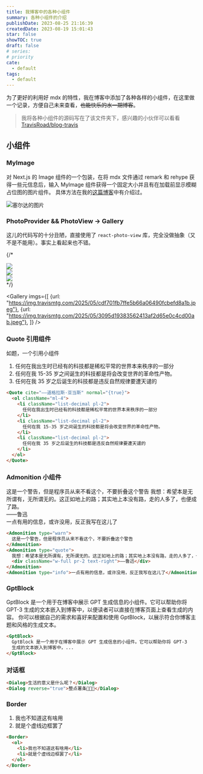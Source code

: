 ```yaml
---
title: 我博客中的各种小组件
summary: 各种小组件的介绍
publishDate: 2023-08-25 21:16:39
createdDate: 2023-08-19 15:01:43
star: false
showTOC: true
draft: false
# series:
# priority
cate:
  - default
tags:
  - default
---
```


为了更好的利用好 mdx 的特性，我在博客中添加了各种各样的小组件，在这里做一个记录，方便自己未来查看，~~也能快乐的水一期博客~~。

> 我将各种小组件的源码写在了该文件夹下，感兴趣的小伙伴可以看看[TravisRoad/blog-travis](https://github.com/TravisRoad/blog-travis/tree/main/components/mdx)

## 小组件

### MyImage

对 Next.js 的 Image 组件的一个包装，在将 mdx 文件通过 remark 和 rehype 获得一些元信息后，输入 MyImage 组件获得一个固定大小并且有在加载前显示模糊占位图的图片组件。
具体方法在我的[这篇博客](/posts/blurred_images_loading_%20nextjs)中有介绍过。

![塞尔达的图片](https://img.travismtg.com/2023/08/fac19d96a8ea6aa4e384802747e19dc2.jpg)

### PhotoProvider && PhotoView -> Gallery

这儿的代码写的十分丑陋，直接使用了 `react-photo-view` 库，完全没做抽象（又不是不能用）。事实上看起来也不错。

{/* <PhotoProvider>
  <div className="relative overflow-auto rounded-lg shadow-lg dark:bg-nord-0 dark:shadow-none">
    <div className="flex w-full snap-x snap-mandatory gap-8 overflow-x-auto py-0">
      <div className="last:pr-[calc (100%-21.5rem)] relative shrink-0 snap-center snap-normal scroll-ml-6 first:pl-6">
        <PhotoView src="https://img.travismtg.com/2023/08/133e297eed9280ee22e0d439f280b8ac.jpg">
          <img
            src="https://img.travismtg.com/2023/08/133e297eed9280ee22e0d439f280b8ac.jpg"
            className="relative w-80 shrink-0 cursor-pointer bg-white shadow-xl sm:w-[45rem]"
            draggable="false"
          />
        </PhotoView>
      </div>
      <div className="last:pr-[calc (100%-21.5rem)] relative shrink-0 snap-center snap-normal scroll-ml-6 first:pl-6">
        <PhotoView src="https://img.travismtg.com/2023/08/ce631387095ab787ec1ee5fb0f2f9fcb.jpg">
          <img
            src="https://img.travismtg.com/2023/08/ce631387095ab787ec1ee5fb0f2f9fcb.jpg"
            className="relative w-80 shrink-0 cursor-pointer bg-white shadow-xl sm:w-[45rem]"
            draggable="false"
          />
        </PhotoView>
      </div>
      <div className="relative shrink-0 snap-center snap-normal scroll-ml-6 first:pl-6 last:pr-6">
        <PhotoView src="https://img.travismtg.com/2023/08/84b208b48743e3270c617b31ee0f5939.png">
          <img
            src="https://img.travismtg.com/2023/08/84b208b48743e3270c617b31ee0f5939.png"
            className="relative w-80 shrink-0 cursor-pointer bg-white shadow-xl sm:w-[45rem]"
            draggable="false"
          />
        </PhotoView>
      </div>
    </div>
  </div>
</PhotoProvider> */}

<Gallery imgs={[
  {url: "https://img.travismtg.com/2025/05/cdf701fb7ffe5b66a06490fcbefd8a1b.jpeg"},
  {url: "https://img.travismtg.com/2025/05/3095d19383562413af2d65e0c4cd00ab.jpeg"},
  ]} />

### Quote 引用组件

如题，一个引用小组件

<Quote cite="——道格拉斯·亚当斯" normal={true}>
  <ol className="ml-4">
    <li className="list-decimal pl-2">
      任何在我出生时已经有的科技都是稀松平常的世界本来秩序的一部分
    </li>
    <li className="list-decimal pl-2">
      任何在我 15-35 岁之间诞生的科技都是将会改变世界的革命性产物。
    </li>
    <li className="list-decimal pl-2">
      任何在我 35 岁之后诞生的科技都是违反自然规律要遭天谴的
    </li>
  </ol>
</Quote>

```html
<Quote cite="——道格拉斯·亚当斯" normal="{true}">
  <ol className="ml-4">
    <li className="list-decimal pl-2">
      任何在我出生时已经有的科技都是稀松平常的世界本来秩序的一部分
    </li>
    <li className="list-decimal pl-2">
      任何在我 15-35 岁之间诞生的科技都是将会改变世界的革命性产物。
    </li>
    <li className="list-decimal pl-2">
      任何在我 35 岁之后诞生的科技都是违反自然规律要遭天谴的
    </li>
  </ol>
</Quote>
```

### Admonition 小组件

<Admonition type="warn">
  这是一个警告，但是程序员从来不看这个，不要折叠这个警告
</Admonition>
<Admonition type="quote">
  我想：希望本是无所谓有，无所谓无的。这正如地上的路；其实地上本没有路，走的人多了，也便成了路。
  <div className="w-full pr-2 text-right">——鲁迅</div>
</Admonition>
<Admonition type="info">一点有用的信息，或许没用，反正我写在这儿了</Admonition>

```html
<Admonition type="warn">
  这是一个警告，但是程序员从来不看这个，不要折叠这个警告
</Admonition>
<Admonition type="quote">
  我想：希望本是无所谓有，无所谓无的。这正如地上的路；其实地上本没有路，走的人多了，也便成了路。
  <div className="w-full pr-2 text-right">——鲁迅</div>
</Admonition>
<Admonition type="info">一点有用的信息，或许没用，反正我写在这儿了</Admonition>
```

### GptBlock

<GptBlock>
  GptBlock 是一个用于在博客中展示 GPT 生成信息的小组件。它可以帮助你将 GPT-3
  生成的文本嵌入到博客中，以便读者可以直接在博客页面上查看生成的内容。
  你可以根据自己的需求和喜好来配置和使用
  GptBlock，以展示符合你博客主题和风格的生成文本。
</GptBlock>

```html
<GptBlock>
  GptBlock 是一个用于在博客中展示 GPT 生成信息的小组件。它可以帮助你将 GPT-3
  生成的文本嵌入到博客中，...
</GptBlock>
```

### 对话框

<Dialog>生活的意义是什么呢？</Dialog>
<Dialog reverse="true">整点薯条🍟🍟🍟</Dialog>

```html
<Dialog>生活的意义是什么呢？</Dialog>
<Dialog reverse="true">整点薯条🍟🍟🍟</Dialog>
```

### Border

<Border>
  <ol>
    <li> 我也不知道这有啥用 </li>
    <li> 就是个虚线边框罢了 </li>
  </ol>
</Border>

```html
<Border>
  <ol>
    <li>我也不知道这有啥用</li>
    <li>就是个虚线边框罢了</li>
  </ol>
</Border>
```
